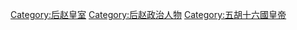 [[Category:后赵皇室|Category:后赵皇室]]
[[Category:后赵政治人物|Category:后赵政治人物]]
[[Category:五胡十六國皇帝|Category:五胡十六國皇帝]]
